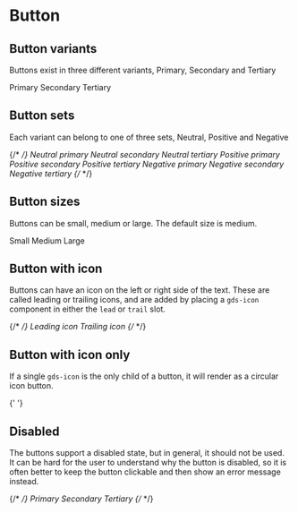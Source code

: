 
# Button

## Button variants

Buttons exist in three different variants, Primary, Secondary and Tertiary

<gds-button>Primary</gds-button>
<gds-button variant="secondary">Secondary</gds-button>
<gds-button variant="tertiary">Tertiary</gds-button>

## Button sets

Each variant can belong to one of three sets, Neutral, Positive and Negative

{/* <!-- prettier-ignore-start --> */}
<story-grid>
<story-row>
<gds-button>Neutral primary</gds-button>
<gds-button variant="secondary">Neutral secondary</gds-button>
<gds-button variant="tertiary">Neutral tertiary</gds-button>
</story-row>
<story-row>
<gds-button set="positive">Positive primary</gds-button>
<gds-button set="positive" variant="secondary">Positive secondary</gds-button>
<gds-button set="positive" variant="tertiary">Positive tertiary</gds-button>
</story-row>
<story-row>
<gds-button set="negative">Negative primary</gds-button>
<gds-button set="negative" variant="secondary">Negative secondary</gds-button>
<gds-button set="negative" variant="tertiary">Negative tertiary</gds-button>
</story-row>
</story-grid>
{/* <!-- prettier-ignore-end --> */}

## Button sizes

Buttons can be small, medium or large. The default size is medium.

<gds-button size="small">Small</gds-button>
<gds-button>Medium</gds-button>
<gds-button size="large">Large</gds-button>

## Button with icon

Buttons can have an icon on the left or right side of the text. These are called leading or trailing icons, and are added by placing a `gds-icon` component in either the `lead` or `trail` slot.

{/* <!-- prettier-ignore-start --> */}
<gds-button><gds-icon slot="lead" name="arrow-down" />Leading icon</gds-button>
<gds-button>Trailing icon<gds-icon slot="trail" name="arrow-up" /></gds-button>
{/* <!-- prettier-ignore-end --> */}

## Button with icon only

If a single `gds-icon` is the only child of a button, it will render as a circular icon button.

{' '}
<gds-button size="small">
<gds-icon name="arrow" />
</gds-button>
<gds-button>
<gds-icon name="arrow" />
</gds-button>
<gds-button size="large">
<gds-icon name="arrow" />
</gds-button>

## Disabled

The buttons support a disabled state, but in general, it should not be used. It can be hard for the user to understand why the button is disabled, so it is often better to keep the button clickable and then show an error message
instead.

{/* <!-- prettier-ignore-start --> */}
<gds-button disabled>Primary</gds-button>
<gds-button variant="secondary" set="positive" disabled>Secondary</gds-button>
<gds-button variant="tertiary" disabled>Tertiary</gds-button>
{/* <!-- prettier-ignore-end --> */}

